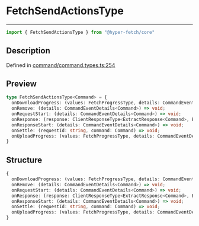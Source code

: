 

# FetchSendActionsType

<div class="api-docs__separator" data-reactroot="">

---

</div><div class="api-docs__import" data-reactroot="">

```ts
import { FetchSendActionsType } from "@hyper-fetch/core"
```

</div><div class="api-docs__section">

## Description

</div><div class="api-docs__description"><span class="api-docs__do-not-parse">



</span></div><p class="api-docs__definition">

Defined in [command/command.types.ts:254](https://github.com/BetterTyped/hyper-fetch/blob/aff5c35a/packages/core/src/command/command.types.ts#L254)

</p><div class="api-docs__section">

## Preview

</div><div class="api-docs__preview type">

```ts
type FetchSendActionsType<Command> = {
  onDownloadProgress: (values: FetchProgressType, details: CommandEventDetails<Command>) => void; 
  onRemove: (details: CommandEventDetails<Command>) => void; 
  onRequestStart: (details: CommandEventDetails<Command>) => void; 
  onResponse: (response: ClientResponseType<ExtractResponse<Command>, ExtractError<Command>>, details: CommandResponseDetails) => void; 
  onResponseStart: (details: CommandEventDetails<Command>) => void; 
  onSettle: (requestId: string, command: Command) => void; 
  onUploadProgress: (values: FetchProgressType, details: CommandEventDetails<Command>) => void; 
}
```

</div><div class="api-docs__section">

## Structure

</div><div class="api-docs__returns">

```ts
{
  onDownloadProgress: (values: FetchProgressType, details: CommandEventDetails<Command>) => void;
  onRemove: (details: CommandEventDetails<Command>) => void;
  onRequestStart: (details: CommandEventDetails<Command>) => void;
  onResponse: (response: ClientResponseType<ExtractResponse<Command>, ExtractError<Command>>, details: CommandResponseDetails) => void;
  onResponseStart: (details: CommandEventDetails<Command>) => void;
  onSettle: (requestId: string, command: Command) => void;
  onUploadProgress: (values: FetchProgressType, details: CommandEventDetails<Command>) => void;
}
```

</div>